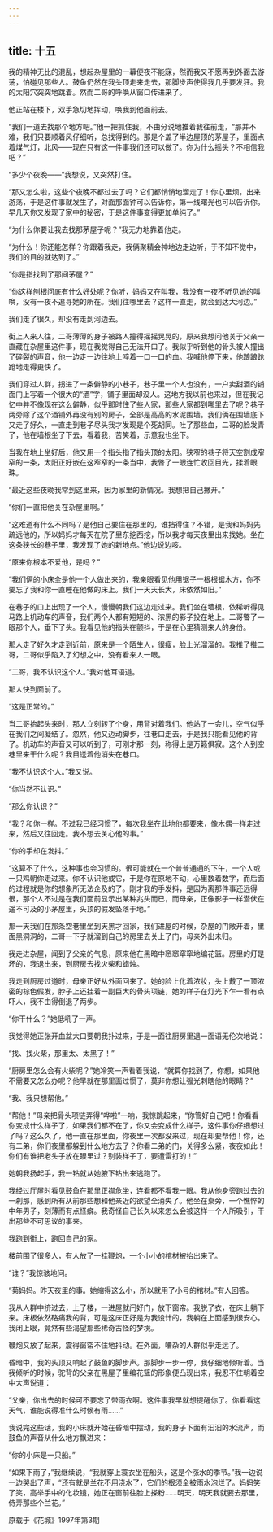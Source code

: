 ```yaml
---
---
---
```

title: 十五
---



我的精神无比的混乱，想起杂屋里的一幕便夜不能寐，然而我又不愿再到外面去游荡，怕碰见那些人。鼓鱼仍然在我头顶走来走去，那脚步声使得我几乎要发狂。我的太阳穴突突地跳着。然而二哥的呼唤从窗口传进来了。

他正站在楼下，双手急切地挥动，唤我到他面前去。

“我们一道去找那个地方吧。”他一把抓住我，不由分说地推着我往前走，“那并不难，我们只要顺着风仔细听，总找得到的。那是个盖了半边屋顶的茅屋子，里面点着煤气灯，北风——现在只有这一件事我们还可以做了。你为什么摇头？不相信我吧？”

“多少个夜晚——”我想说，又突然打住。

“那又怎么啦，这些个夜晚不都过去了吗？它们都悄悄地溜走了！你心里烦，出来游荡，于是这件事就发生了，对面那面钟可以告诉你，第一线曙光也可以告诉你。早几天你又发现了家中的秘密，于是这件事变得更加单纯了。”

“为什么你要让我去找那茅屋子呢？”我无力地靠着他走。

“为什么！你还能怎样？你跟着我走，我俩聚精会神地边走边听，于不知不觉中，我们的目的就达到了。”

“你是指找到了那间茅屋？”

“你这样刨根问底有什么好处呢？你听，妈妈又在叫我，我没有一夜不听见她的叫唤，没有一夜不追寻她的所在。我们往哪里去？这样一直走，就会到达大河边。”

我们走了很久，却没有走到河边去。

街上人来人往，二哥薄薄的身子被路人撞得摇摇晃晃的，原来我想问他关于父亲一直藏在杂屋里这件事，现在我觉得自己无法开口了。我似乎听到他的骨头被人撞出了碎裂的声音，他一边走一边往地上啐着一口一口的血。我喊他停下来，他踉踉跄跄地走得更快了。

我们穿过人群，拐进了一条僻静的小巷子，巷子里一个人也没有，一户卖甜酒的铺面门上写着一个很大的“酒”字，铺子里面却没人。这地方我以前也来过，但在我记忆中并不像现在这么僻静，似乎那时住了些人家，那些人家都到哪里去了呢？巷子两旁除了这个酒铺外再没有别的房子，全部是高高的水泥围墙。我们俩在围墙底下又走了好久，一直走到巷子尽头我才发现是个死胡同。吐了那些血，二哥的脸发青了，他在墙根坐了下去，看着我，苦笑着，示意我也坐下。

当我在地上坐好后，他又用一个指头指了指头顶的太阳。狭窄的巷子将天空割成窄窄的一条，太阳正好嵌在这窄窄的一条当中，我瞥了一眼连忙收回目光，揉着眼珠。

“最近这些夜晚我常到这里来，因为家里的新情况。我想把自己撇开。”

“你们一直把他关在杂屋里啊。”

“这难道有什么不同吗？是他自己要住在那里的，谁挡得住？不错，是我和妈妈先疏远他的，所以妈妈才每天在院子里东挖西挖，所以我才每天夜里出来找她。坐在这条狭长的巷子里，我发现了她的新地点。”他边说边咳。

“原来你根本不爱他，是吗？”

“我们俩的小床全是他一个人做出来的，我亲眼看见他用锯子一根根锯木方，你不要忘了我和你一直睡在他做的床上。我们一天天长大，床依然如旧。”

在巷子的口上出现了一个人，慢慢朝我们这边走过来。我们坐在墙根，依稀听得见马路上机动车的声音，我们两个人都有短短的、浓黑的影子投在地上。二哥瞥了一眼那个人，垂下了头。我看见他的指头在颤抖，于是在心里猜测来人的身份。

那人走了好久才走到近前，原来是一个陌生人，很瘦，脸上光溜溜的。我推了推二哥，二哥似乎陷入了幻想之中，没有看来人一眼。

“二哥，我不认识这个人。”我对他耳语道。

那人快到面前了。

“这是正常的。”

当二哥抬起头来时，那人立刻转了个身，用背对着我们。他站了一会儿，空气似乎在我们之间凝结了。忽然，他又迈动脚步，往巷口走去，于是我只能看见他的背了。机动车的声音又可以听到了，可刚才那一刻，称得上是万籁俱寂。这个人到空巷里来干什么呢？我目送着他消失在巷口。

“我不认识这个人。”我又说。

“你当然不认识。”

“那么你认识？”

“我？和你一样。不过我已经习惯了，每次我坐在此地他都要来，像木偶一样走过来，然后又往回走。我不想去关心他的事。”

“你的手却在发抖。”

“这算不了什么，这种事也会习惯的。很可能就在一个普普通通的下午，一个人或一只鸡朝你走过来。你不认识他或它，于是你在原地不动，心里数着数字，而后面的过程就是你的想象所无法企及的了。刚才我的手发抖，是因为离那件事还远得很，那个人不过是在我们面前显示出某种兆头而已，而母亲，正像影子一样潜伏在遥不可及的小茅屋里，头顶的假发坠落于地。”

那一天我们在那条空巷里坐到天黑才回家，我们进屋的时候，杂屋的门敞开着，里面黑洞洞的，二哥一下子就溜到自己的房里去关上了门，母亲外出未归。

我走进杂屋，闻到了父亲的气息，原来他在黑暗中窸窸窣窣地编花篮。房里的灯是坏的，我退出来，到厨房去找火柴和蜡烛。

我走到厨房过道时，母亲正好从外面回来了。她的脸上化着浓妆，头上戴了一顶浓密的棕色假发，脖子上还挂着一副巨大的骨头项链，她的样子在灯光下乍一看有点吓人，我不由得倒退了两步。

“你干什么？”她低吼了一声。

我觉得她正张开血盆大口要朝我扑过来，于是一面往厨房里退一面语无伦次地说：

“找、找火柴，那里太、太黑了！”

“厨房里怎么会有火柴呢？”她冷笑一声看着我说，“就算你找到了，你想，如果他不需要又怎么办呢？他早就在那里面过惯了，莫非你想让强光刺瞎他的眼睛？”

“我、我只想帮他。”

“帮他！”母亲把骨头项链弄得“哗啦”一响，我惊跳起来，“你管好自己吧！你看看你变成什么样子了，如果我们都不在了，你又会变成什么样子，这件事你仔细想过了吗？这么久了，他一直在那里面，你夜里一次都没来过，现在却要帮他！你，还有二弟，你们夜里都躲到什么地方去了？你看二弟的门，关得多么紧，夜夜如此！你们有谁把老头子放在眼里过？别装样子了，要遭雷打的！”

她朝我扬起手，我一钻就从她腋下钻出来逃跑了。

我经过厅屋时看见鼓鱼在那里正襟危坐，连看都不看我一眼。我从他身旁跑过去的一刹那，感到所有从前那些想和他亲近的欲望全消失了。他坐在桌旁，一个憔悴的中年男子，刻薄而有点怪癖。我奇怪自己长久以来怎么会被这样一个人所吸引，干出那些不可思议的事来。

我跑到街上，跑回自己的家。

楼前围了很多人，有人放了一挂鞭炮，一个小小的棺材被抬出来了。

“谁？”我惊骇地问。

“菊妈妈。昨天夜里的事。她缩得这么小，所以就用了小号的棺材。”有人回答。

我从人群中挤过去，上了楼，一进屋就闩好门，放下窗帘。我脱了衣，在床上躺下来。床板依然硌痛我的背，可是这床正好是为我设计的，我躺在上面感到很安心。我闭上眼，竟然有些渴望那些稀奇古怪的梦境。

鞭炮又放了起来，震得窗帘不住地抖动。在外面，嘈杂的人群似乎走远了。

昏暗中，我的头顶又响起了鼓鱼的脚步声。那脚步一步一停，我仔细地倾听着。当我倾听的时候，驼背的父亲在黑屋子里编花篮的形象便凸现出来，我忍不住朝着空中大声说道：

“父亲，你出去的时候可不要忘了带雨衣啊。这件事我早就想提醒你了。你看看这天气，谁能说得准什么时候有雨……”

我说完这些话，我的小床就开始在昏暗中摆动，我的身子下面有汩汩的水流声，而鼓鱼的声音从什么地方飘进来：

“你的小床是一只船。”

“如果下雨了，”我继续说，“我就穿上蓑衣坐在船头，这是个涨水的季节。”我一边说一边哭出了声，“还有就是兰花不用浇水了，它们的根须全被雨水泡烂了。妈妈笑了笑，高举手中的化妆镜，她正在窗前往脸上搽粉……明天，明天我就要去那里，侍弄那些个兰花。”

原载于《花城》1997年第3期